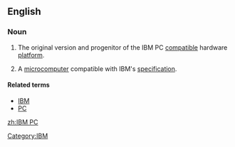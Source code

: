 ==English==
{{wikipedia}}

===Noun===
{{en-noun}}

# The original version and progenitor of the IBM PC [[compatible]] hardware [[platform]].
# {{slightly|dated}} A [[microcomputer]] compatible with IBM's [[specification]].

====Related terms====
* [[IBM]]
* [[PC]]

[[zh:IBM PC]]
[[Category:IBM]]